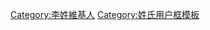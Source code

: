 {{Userbox
  |id=[[:Category:李姓維基人|<span lang="zh" style="font-family: 宋體; color: white; ">李姓</span>]]
  |id-c=	#E63A3D
  |info=這個用戶姓'''[[李姓|李]]'''。
  |info-c=#FFFFFF
  |info-s=10
  |border-c=#E63A3D
}}
<includeonly>[[Category:李姓維基人]]</includeonly><noinclude>[[Category:姓氏用户框模板]]</noinclude>